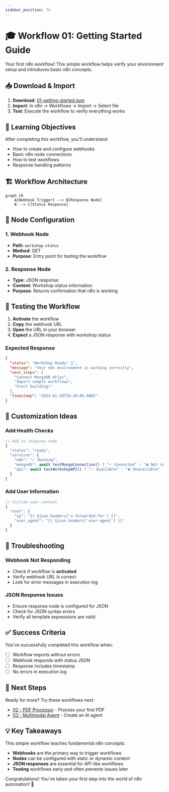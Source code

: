 ```yaml
---
sidebar_position: 74
---
```


# 🎓 Workflow 01: Getting Started Guide

Your first n8n workflow! This simple workflow helps verify your environment setup and introduces basic n8n concepts.

## 📥 Download & Import

1. **Download**: [01-getting-started.json](/multimodal-pdf-agent-n8n/workflows/01-getting-started.json)
2. **Import**: In n8n → Workflows → Import → Select file
3. **Test**: Execute the workflow to verify everything works

## 🎯 Learning Objectives

After completing this workflow, you'll understand:
- How to create and configure webhooks
- Basic n8n node connections
- How to test workflows
- Response handling patterns

## 🏗️ Workflow Architecture

```mermaid
graph LR
    A[Webhook Trigger] --> B[Response Node]
    B --> C[Status Response]
```

## 🔧 Node Configuration

### 1. Webhook Node
- **Path**: `workshop-status`
- **Method**: GET
- **Purpose**: Entry point for testing the workflow

### 2. Response Node
- **Type**: JSON response
- **Content**: Workshop status information
- **Purpose**: Returns confirmation that n8n is working

## 🧪 Testing the Workflow

1. **Activate** the workflow
2. **Copy** the webhook URL
3. **Open** the URL in your browser
4. **Expect** a JSON response with workshop status

### Expected Response
```json
{
  "status": "Workshop Ready! 🚀",
  "message": "Your n8n environment is working correctly",
  "next_steps": [
    "Connect MongoDB Atlas",
    "Import sample workflows",
    "Start building!"
  ],
  "timestamp": "2024-01-20T10:30:00.000Z"
}
```

## 🎨 Customization Ideas

### Add Health Checks
```javascript
// Add to response node
{
  "status": "ready",
  "services": {
    "n8n": "✅ Running",
    "mongodb": await testMongoConnection() ? "✅ Connected" : "❌ Not connected",
    "api": await testWorkshopAPI() ? "✅ Available" : "❌ Unavailable"
  }
}
```

### Add User Information
```javascript
// Include user context
{
  "user": {
    "ip": "{{ $json.headers['x-forwarded-for'] }}",
    "user_agent": "{{ $json.headers['user-agent'] }}"
  }
}
```

## 🚨 Troubleshooting

### Webhook Not Responding
- Check if workflow is **activated**
- Verify webhook URL is correct
- Look for error messages in execution log

### JSON Response Issues
- Ensure response node is configured for JSON
- Check for JSON syntax errors
- Verify all template expressions are valid

## ✅ Success Criteria

You've successfully completed this workflow when:
- [ ] Workflow imports without errors
- [ ] Webhook responds with status JSON
- [ ] Response includes timestamp
- [ ] No errors in execution log

## 🚀 Next Steps

Ready for more? Try these workflows next:
- [02 - PDF Processor](/multimodal-pdf-agent-n8n/workflows/02-pdf-processor.json) - Process your first PDF
- [03 - Multimodal Agent](/multimodal-pdf-agent-n8n/workflows/03-multimodal-agent.json) - Create an AI agent

## 💡 Key Takeaways

This simple workflow teaches fundamental n8n concepts:
- **Webhooks** are the primary way to trigger workflows
- **Nodes** can be configured with static or dynamic content
- **JSON responses** are essential for API-like workflows
- **Testing** workflows early and often prevents issues later

Congratulations! You've taken your first step into the world of n8n automation! 🎉